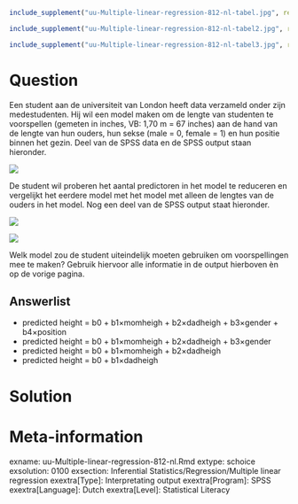 ```r
include_supplement("uu-Multiple-linear-regression-812-nl-tabel.jpg", recursive = TRUE)
```

```r
include_supplement("uu-Multiple-linear-regression-812-nl-tabel2.jpg", recursive = TRUE)
```

```r
include_supplement("uu-Multiple-linear-regression-812-nl-tabel3.jpg", recursive = TRUE)
```


Question
========
  
Een student aan de universiteit van London heeft data verzameld onder zijn medestudenten. Hij wil een model maken om de lengte van studenten te voorspellen (gemeten in inches, VB: 1,70 m = 67 inches) aan de hand van de lengte van hun ouders, hun sekse (male = 0, female = 1) en hun positie binnen het gezin. Deel van de SPSS data en de SPSS output staan hieronder.

![](uu-Multiple-linear-regression-812-nl-tabel.jpg)

De student wil proberen het aantal predictoren in het model te reduceren en vergelijkt het eerdere model met het model met alleen de lengtes van de ouders in het model. Nog een deel van de SPSS output staat hieronder. 

![](uu-Multiple-linear-regression-812-nl-tabel2.jpg)

![](uu-Multiple-linear-regression-812-nl-tabel3.jpg)

Welk model zou de student uiteindelijk moeten gebruiken om voorspellingen mee te maken? Gebruik hiervoor alle informatie in de output hierboven èn op de vorige pagina. 
  
Answerlist
----------
* predicted height = b0 + b1×momheigh + b2×dadheigh + b3×gender + b4×position
* predicted height = b0 + b1×momheigh + b2×dadheigh + b3×gender
* predicted height = b0 + b1×momheigh + b2×dadheigh 
* predicted height = b0 + b1×dadheigh 


Solution
========
  


Meta-information
================
exname: uu-Multiple-linear-regression-812-nl.Rmd
extype: schoice
exsolution: 0100
exsection: Inferential Statistics/Regression/Multiple linear regression
exextra[Type]: Interpretating output
exextra[Program]: SPSS
exextra[Language]: Dutch
exextra[Level]: Statistical Literacy
